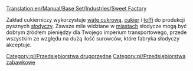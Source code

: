 [[Translation:en/Manual/Base Set/Industries/Sweet Factory]]

{{pl/Przedsiębiorstwa|image=en/SweetFactory.png|name=Zakład cukierniczy
|climates=[[pl/Manual/Klimat]]
|accepts=[[pl/Manual/Base Set/Cargos/Wata cukrowa|Wata cukrowa]], [[pl/Manual/Base Set/Cargos/Cukier|Cukier]], [[pl/Manual/Base Set/Cargos/Toffi|Toffi]]
|produces=[[pl/Manual/Base Set/Cargos/Słodycze|Słodycze]]
}}

Zakład cukierniczy wykorzystuje [[pl/Manual/Base Set/Cargos/Wata cukrowa|watę cukrową]], [[pl/Manual/Base Set/Cargos/Cukier|cukier]] i [[pl/Manual/Base Set/Cargos/Toffi|toffi]] do produkcji pysznych [[pl/Manual/Base Set/Cargos/Słodycze|słodyczy]]. Zawsze mile widziane w [[pl/Domy|miastach]] słodycze mogą być dobrym źródłem pieniędzy dla Twojego imperium transportowego, przede wszystkim ze względu na dużą ilość surowców, które fabryka słodyczy akceptuje. 

{{pl/Navbox Industries}}

[[Category:pl/Przedsiębiorstwa drugorzędne]]
[[Category:pl/Przedsiębiorstwa zabawkowe]]